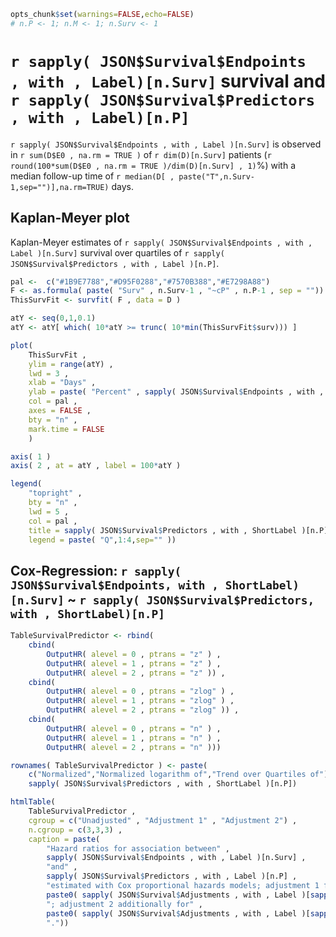 


```r
opts_chunk$set(warnings=FALSE,echo=FALSE)
# n.P <- 1; n.M <- 1; n.Surv <- 1
``` 


# `r sapply( JSON$Survival$Endpoints  , with , Label)[n.Surv]` survival and `r sapply( JSON$Survival$Predictors , with , Label)[n.P]`

`r sapply( JSON$Survival$Endpoints , with , Label )[n.Surv]` is observed in `r sum(D$E0 , na.rm = TRUE )` of `r dim(D)[n.Surv]` patients (`r round(100*sum(D$E0 , na.rm = TRUE )/dim(D)[n.Surv] , 1)`%) with a median follow-up time of `r median(D[ , paste("T",n.Surv-1,sep="")],na.rm=TRUE)` days.


## Kaplan-Meyer plot

Kaplan-Meyer estimates of `r sapply( JSON$Survival$Endpoints , with , Label )[n.Surv]` survival over quartiles of `r sapply( JSON$Survival$Predictors , with , Label )[n.P]`.
              
```r

pal <-  c("#1B9E7788","#D95F0288","#7570B388","#E7298A88")
F <- as.formula( paste( "Surv" , n.Surv-1 , "~cP" , n.P-1 , sep = ""))
ThisSurvFit <- survfit( F , data = D )

atY <- seq(0,1,0.1)
atY <- atY[ which( 10*atY >= trunc( 10*min(ThisSurvFit$surv))) ]

plot(
    ThisSurvFit ,
    ylim = range(atY) ,
    lwd = 3 ,
    xlab = "Days" ,
    ylab = paste( "Percent" , sapply( JSON$Survival$Endpoints , with , ShortLabel )[n.Surv] , "survival" ) ,
    col = pal ,
    axes = FALSE ,
    bty = "n" ,
    mark.time = FALSE
    )

axis( 1 ) 
axis( 2 , at = atY , label = 100*atY )

legend(
    "topright" ,
    bty = "n" ,
    lwd = 5 ,
    col = pal ,
    title = sapply( JSON$Survival$Predictors , with , ShortLabel )[n.P] ,
    legend = paste( "Q",1:4,sep="" ))

``` 



## Cox-Regression: `r sapply( JSON$Survival$Endpoints, with , ShortLabel)[n.Surv]` ~ `r sapply( JSON$Survival$Predictors, with , ShortLabel)[n.P]`
  

  
```r

TableSurvivalPredictor <- rbind(
    cbind(
        OutputHR( alevel = 0 , ptrans = "z" ) ,
        OutputHR( alevel = 1 , ptrans = "z" ) ,
        OutputHR( alevel = 2 , ptrans = "z" )) ,
    cbind(
        OutputHR( alevel = 0 , ptrans = "zlog" ) ,
        OutputHR( alevel = 1 , ptrans = "zlog" ) ,
        OutputHR( alevel = 2 , ptrans = "zlog" )) ,
    cbind(
        OutputHR( alevel = 0 , ptrans = "n" ) ,
        OutputHR( alevel = 1 , ptrans = "n" ) ,
        OutputHR( alevel = 2 , ptrans = "n" )))

rownames( TableSurvivalPredictor ) <- paste(
    c("Normalized","Normalized logarithm of","Trend over Quartiles of") ,
    sapply( JSON$Survival$Predictors , with , ShortLabel )[n.P])

htmlTable(
    TableSurvivalPredictor ,
    cgroup = c("Unadjusted" , "Adjustment 1" , "Adjustment 2") ,
    n.cgroup = c(3,3,3) ,
    caption = paste(
        "Hazard ratios for association between" ,
        sapply( JSON$Survival$Endpoints , with , Label )[n.Surv] ,
        "and" , 
        sapply( JSON$Survival$Predictors , with , Label )[n.P] ,
        "estimated with Cox proportional hazards models; adjustment 1 for" , 
        paste0( sapply( JSON$Survival$Adjustments , with , Label )[sapply( JSON$Survival$Adjustments , with , Level )==1] , collapse = ', ') ,
        "; adjustment 2 additionally for" , 
        paste0( sapply( JSON$Survival$Adjustments , with , Label )[sapply( JSON$Survival$Adjustments , with , Level )==2] , collapse = ', ') ,
        "."))

``` 

